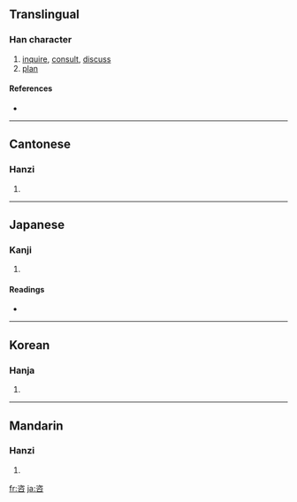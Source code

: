 {{also|谘}}
==Translingual==

===Han character===
{{Han char|rn=30|rad=口|as=06|sn=9|four=3760<sub>8</sub>|canj=戈人口 (IOR), 一人口 (MOR)}}

# [[inquire]], [[consult]], [[discuss]]
# [[plan]]

====References====
* {{Han ref|kx=0186.110|dkj=03538|dj=0405.320|hdz=10621.040|uh=54A8|ud=21672|bh=AB74|bd=43892}}

----

==Cantonese==

===Hanzi===
{{yue-hanzi|jyut=|y=ji1}}

# {{defn|Cantonese}}

----

==Japanese==

===Kanji===
{{ja-kanji|grade=|rs=口06}}

# {{defn|Japanese}}

====Readings====
* {{ja-readings|on=[[し]] (shi)|kun=[[はかる]] (hakaru), [[あう]] (au)}}

----

==Korean==

===Hanja===
{{ko-hanja|hangeul=자|rv=ja|mr=cha}}

# {{defn|Korean}}

----

==Mandarin==

===Hanzi===
{{cmn-hanzi|pin=[[jiāo]] ([[jiao1]]), [[zī]] ([[zi1]])|wg=chiao<sup>1</sup>, tzu<sup>1</sup>}}

# {{defn|Mandarin}}

[[fr:咨]]
[[ja:咨]]